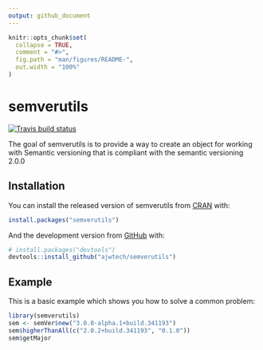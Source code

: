 ```yaml
---
output: github_document
---
```


<!-- README.md is generated from README.Rmd. Please edit that file -->

```r
knitr::opts_chunk$set(
  collapse = TRUE,
  comment = "#>",
  fig.path = "man/figures/README-",
  out.width = "100%"
)
```

# semverutils

<!-- badges: start -->
[![Travis build status](https://travis-ci.org/ajwtech/semverutils.svg?branch=master)](https://travis-ci.org/ajwtech/semverutils)
<!-- badges: end -->

The goal of semverutils is to provide a way to create an object for working with Semantic versioning
that is compliant with the semantic versioning 2.0.0

## Installation

You can install the released version of semverutils from [CRAN](https://CRAN.R-project.org) with:

``` r
install.packages("semverutils")
```

And the development version from [GitHub](https://github.com/) with:

``` r
# install.packages("devtools")
devtools::install_github("ajwtech/semverutils")
```
## Example

This is a basic example which shows you how to solve a common problem:

```r
library(semverutils)
sem <- semVer$new("3.0.0-alpha.1+build.341193")
sem$higherThanAll(c("2.0.2+build.341193", "0.1.0"))
sem$getMajor
```
